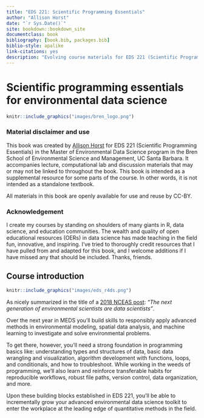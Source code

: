 ```yaml
--- 
title: "EDS 221: Scientific Programming Essentials"
author: "Allison Horst"
date: "`r Sys.Date()`"
site: bookdown::bookdown_site
documentclass: book
bibliography: [book.bib, packages.bib]
biblio-style: apalike
link-citations: yes
description: "Evolving course materials for EDS 221 (Scientific Programming Essentials)."
---
```


# Scientific programming essentials for environmental data science

```r
knitr::include_graphics("images/bren_logo.png")  
```

### Material disclaimer and use {-}

This book was created by [Allison Horst](www.allisonhorst.com) for EDS 221 (Scientific Programming Essentials) in the Master of Environmental Data Science program in the Bren School of Environmental Science and Management, UC Santa Barbara. It accompanies lecture, computational lab and discussion materials that may or may not be linked to throughout the book. This book is intended as a supplemental resource for some parts of the course. In other words, it is not intended as a standalone textbook. 

All materials in this book are openly available for use and reuse by CC-BY.

### Acknowledgement {-}

I create my courses by standing on shoulders of many giants in R, data science, and education communities. The wealth and quality of open educational resources (OERs) in data science has made teaching in the field fun, innovative, and inspiring. I've tried to thoroughly credit resources that I have pulled from and adapted for this book, and I welcome additions if I have missed any that should be included. Thanks, friends.

## Course introduction

```r
knitr::include_graphics("images/eds_r4ds.png")  
```

As nicely summarized in the title of a [2018 NCEAS post](https://www.nceas.ucsb.edu/news/next-generation-environmental-scientists-are-data-scientists): *"The next generation of environmental scientists are data scientists"*.

Over the next year in MEDS you'll build skills to responsibly apply advanced methods in environmental modeling, spatial data analysis, and machine learning to investigate and solve environmental problems. 

To get there, however, you'll need a strong foundation in programming basics like: understanding types and structures of data, basic data wrangling and visualization, algorithm development with functions, loops, and conditionals, and how to troubleshoot. While working in the weeds of programming, we'll also learn and reinforce transferable habits for reproducible workflows, robust file paths, version control, data organization, and more. 

Upon these building blocks established in EDS 221, you'll be able to incrementally grow your advanced environmental data science toolkit to enter the workplace at the leading edge of quantitative methods in the field.
